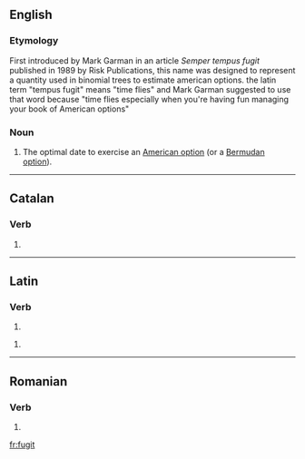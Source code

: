==English==

===Etymology===
First introduced by Mark Garman in an article ''Semper tempus fugit'' published in 1989 by Risk Publications, this name was designed to represent a quantity used in binomial trees to estimate american options. the latin term "tempus fugit" means "time flies" and Mark Garman suggested to use that word because "time flies especially when you're having fun managing your book of American options"

===Noun===
{{en-noun}}

# {{finance}} The optimal date to exercise an [[American option]] (or a [[Bermudan option]]).

----

==Catalan==

===Verb===
{{infl|ca|verb form}}

# {{ca-verb form of|t=past|m=ptc|fugir}}

----

==Latin==

===Verb===
{{la-verb-form|fugit}}

# {{conjugation of|fugio|fugiō|3|s|pres|act|ind|lang=la}}{{la-conj-form-gloss|fugio|3|s|pres|act|ind|usex2={{usex-gloss|Tempus '''fugit'''.|translation=Time <u>passes quickly</u>.}}}}

{{la-verb-form|fūgit}}

# {{conjugation of|fugio|fugiō|3|s|perf|act|ind|lang=la}}{{la-conj-form-gloss|fugio|3|s|perf|act|ind}}

----

==Romanian==

===Verb===
{{ro-past|fugi}}

# {{past participle of|fugit|lang=ro}}

[[fr:fugit]]